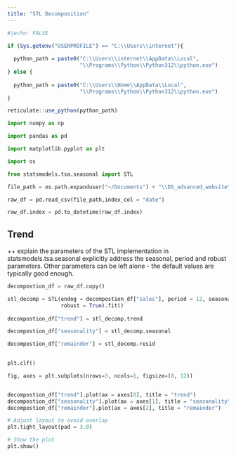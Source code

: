 ```yaml
---
title: "STL Decomposition"
---
```


```r
#|echo: FALSE

if (Sys.getenv("USERPROFILE") == "C:\\Users\\internet"){
  
  python_path = paste0("C:\\Users\\internet\\AppData\\Local",
                       "\\Programs\\Python\\Python312\\python.exe")
} else {
  
  python_path = paste0("C:\\Users\\Home\\AppData\\Local",
                       "\\Programs\\Python\\Python312\\python.exe")
}

reticulate::use_python(python_path)

```

```python

import numpy as np

import pandas as pd

import matplotlib.pyplot as plt

import os 

from statsmodels.tsa.seasonal import STL

```

```python

file_path = os.path.expanduser("~/Documents") + "\\DS_advanced_website\\data\\example_retail_sales.csv"

raw_df = pd.read_csv(file_path,index_col = "date")

raw_df.index = pd.to_datetime(raw_df.index)

```

## Trend

++ explain the parameters of the STL implementation in statsmodels.tsa.seasonal explicitly address the seasonal, period and robust parameters. Other parameters can be left alone - the default values are typically good enough.

```python

decompostion_df = raw_df.copy()

stl_decomp = STL(endog = decompostion_df["sales"], period = 12, seasonal = 7,
                 robust = True).fit()
                 
decompostion_df["trend"] = stl_decomp.trend

decompostion_df["seasonality"] = stl_decomp.seasonal

decompostion_df["remainder"] = stl_decomp.resid
                 


```

```python

plt.clf()

fig, axes = plt.subplots(nrows=3, ncols=1, figsize=(8, 12))


decompostion_df["trend"].plot(ax = axes[0], title = "trend")
decompostion_df["seasonality"].plot(ax = axes[1], title = "seasonality")
decompostion_df["remainder"].plot(ax = axes[2], title = "remainder")

# Adjust layout to avoid overlap
plt.tight_layout(pad = 3.0)

# Show the plot
plt.show()

```
